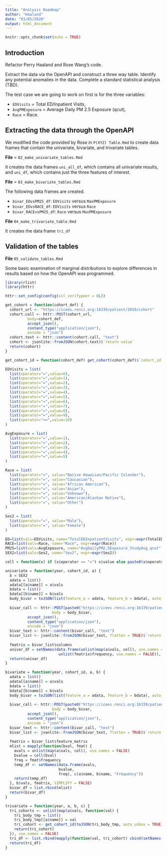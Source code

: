 ```yaml
---
title: "Analysis Roadmap"
author: "Haaland"
date: "03/05/2020"
output: html_document
---
```


```r
knitr::opts_chunk$set(echo = TRUE)
```

## Introduction

Refactor Perry Haaland and Rose Wang's code.

Extract the data via the OpenAPI and construct a three way table. Identify any potential anomalies in the data. Complete a standard statistical analysis (TBD).


The test case we are going to work on first is for the three variables:

* `EDVisits` = Total ED/Inpatient Visits, 
* `AvgPMExposure` = Average Daily PM 2.5 Exposure (qcut), 
* `Race` = Race.

## Extracting the data through the OpenAPI

We modified the code provided by Rose in `P(XYZ) Table.Rmd` to create data frames that contain the univariate, bivariate, and trivariate tables.

**File** = `02_make_univariate_tables.Rmd`

It creates the data frames `uni_all_df`, which contains all univariate results, and `uni_df`, which contains just the three features of interest.

**File** = `03_make_bivariate_tables.Rmd`

The following data frames are created.

* `bivar_EDvsPM25_df`: `EDVisits` versus `MaxPMExposure`
* `bivar_EDvsRACE_df`: `EDVisits` versus `Race`
* `bivar_RACEvsPM25_df`: `Race` versus `MaxPMExposure`

**File**  `04_make_trivariate_table.Rmd`

It creates the data frame `tri_df`

## Validation of the tables

**File** `05_validate_tables.Rmd`

Some basic examination of marginal distributions to explore differences in results based on how the OpenAPI was programmed. 

```r
library(rlist)
library(httr)

httr::set_config(config(ssl_verifypeer = 0L))

get_cohort = function(cohort_def) {
  cohort_url <- "https://icees.renci.org:16339/patient/2010/cohort"
  cohort.call <- httr::POST(cohort_url,
          body=cohort_def,
          accept_json(),
          content_type("application/json"),
          encode = "json")
  cohort.text <- httr::content(cohort.call, "text")
  cohort <- jsonlite::fromJSON(cohort.text)$`return value`
  return(cohort)
}

get_cohort_id = function(cohort_def) get_cohort(cohort_def)$`cohort_id`

EDVisits = list(
  list(operator="=",value=0), 
  list(operator="=",value=1),
  list(operator="=",value=2),
  list(operator="=",value=3), 
  list(operator="=",value=4), 
  list(operator="=",value=5), 
  list(operator="=",value=6),
  list(operator="=",value=7),
  list(operator="=",value=8),
  list(operator="=",value=9),
  list(operator=">=",value=10)
)

AvgExposure = list(
  list(operator="=",value=1),
  list(operator="=",value=2),
  list(operator="=",value=3), 
  list(operator="=",value=4), 
  list(operator="=",value=5)
)

Race = list(
  list(operator="=", value="Native Hawaiian/Pacific Islander"),
  list(operator="=", value="Caucasian"), 
  list(operator="=", value="African American"), 
  list(operator="=", value="Asian"), 
  list(operator="=", value="Unknown"), 
  list(operator="=", value="American/Alaskan Native"), 
  list(operator="=", value="Other")
)

Sex2 = list(
  list(operator="=", value="Male"),
  list(operator="=", value="Female")
)

ED=list(vals=EDVisits, name="TotalEDInpatientVisits", expr=expr(TotalEDInpatientVisits))
RACE=list(vals=Race, name="Race", expr=expr(Race))
PM25=list(vals=AvgExposure, name="AvgDailyPM2.5Exposure_StudyAvg_qcut", expr=expr(`AvgDailyPM2.5Exposure_StudyAvg_qcut`))
SEX2=list(vals=Sex2, name="Sex2", expr=expr(Sex2))

cell = function(x) if (x$operator == "=") x$value else paste0(x$operator,x$value)

univariate = function(year, cohort_id, a) {
  b = SEX2
  adata = list()
  adata[[a$name]] = a$vals
  bdata = list()
  bdata[[b$name]] = b$vals
  body_bivar = toJSON(list(feature_a = adata, feature_b = bdata), auto_unbox = TRUE)
  
  bivar_call <- httr::POST(paste0("https://icees.renci.org:16339/patient/", year, "/cohort/", cohort_id, "/feature_association2"),
                     body = body_bivar,
          accept_json(),
          content_type("application/json"),
          encode = "json")
  bivar_text <- httr::content(bivar_call, "text")
  bivar_list <- jsonlite::fromJSON(bivar_text, flatten = TRUE)$`return value`
  
  fmatrix = bivar_list$columns
  univar_df = setNames(data.frame(unlist(map(a$vals, cell), use.names = FALSE), 
                        unlist(fmatrix$frequency, use.names = FALSE)), c(a$name, "Frequency"))
  return(univar_df)
}

bivariate = function(year, cohort_id, a, b) {
  adata = list()
  adata[[a$name]] = a$vals
  bdata = list()
  bdata[[b$name]] = b$vals
  body_bivar = toJSON(list(feature_a = adata, feature_b = bdata), auto_unbox = TRUE)
  
  bivar_call <- httr::POST(paste0("https://icees.renci.org:16339/patient/", year, "/cohort/", cohort_id, "/feature_association2"),
                     body = body_bivar,
          accept_json(),
          content_type("application/json"),
          encode = "json")
  bivar_text <- httr::content(bivar_call, "text")
  bivar_list <- jsonlite::fromJSON(bivar_text, flatten = TRUE)$`return value`
  
  fmatrix = bivar_list$feature_matrix
  mlist = mapply(function(bval, fmat) {
    avals = unlist(map(a$vals, cell), use.names = FALSE)
    bvalue = cell(bval)
    freq = fmat$frequency
    temp_df <- setNames(data.frame(avals, 
                        bvalue,
                        freq), c(a$name, b$name, "Frequency"))
    return(temp_df)
  }, b$vals, fmatrix, SIMPLIFY = FALSE)
  bivar_df = list.rbind(mlist)
  return(bivar_df)
}

trivariate = function(year, a, b, c) { 
  tri_cohorts <- unlist(map(a$vals, function(val) {
    tri_body_tmp = list()
    tri_body_tmp[[a$name]] = val
    tri_cohort <- get_cohort_id(toJSON(tri_body_tmp, auto_unbox = TRUE))
    return(tri_cohort)
  }), use.names = FALSE)
  tri_df <- list.rbind(mapply(function(val, tri_cohort) cbind(setNames(data.frame(valueName(val)), a$name), bivariate(year, tri_cohort, b, c)), a$vals, tri_cohorts, SIMPLIFY = FALSE))
  return(tri_df)
}
```

